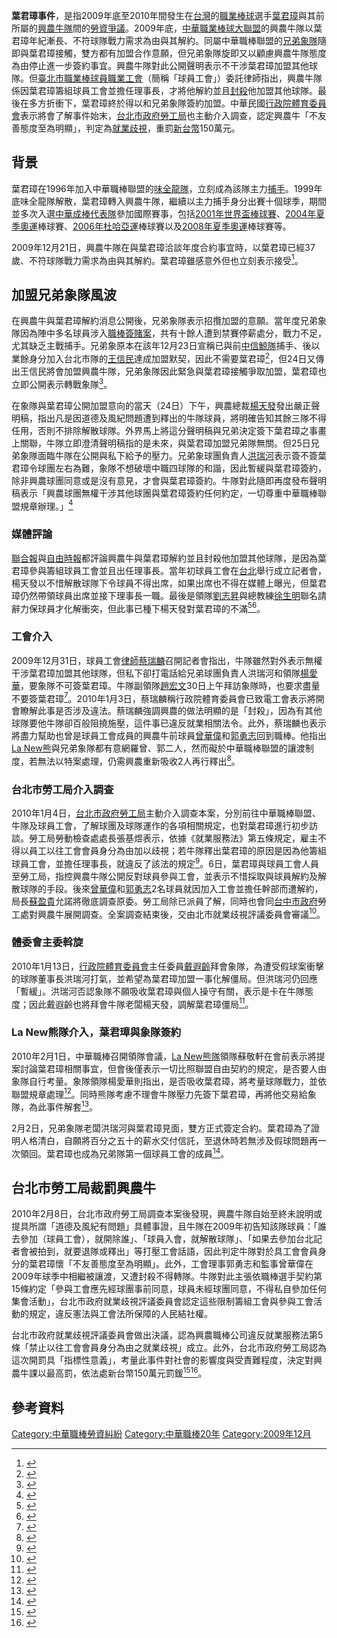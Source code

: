 '''葉君璋事件'''，是指2009年底至2010年間發生在[[台灣|台灣]]的[[職業棒球|職業棒球]]選手[[葉君璋|葉君璋]]與其前所屬的[[興農牛隊|興農牛隊]]間的[[勞資爭議|勞資爭議]]。2009年底，[[中華職業棒球大聯盟|中華職業棒球大聯盟]]的興農牛隊以葉君璋年紀漸長、不符球隊戰力需求為由與其解約。同屬中華職棒聯盟的[[兄弟象隊|兄弟象隊]]隨即與葉君璋接觸，雙方都有加盟合作意願，但兄弟象隊旋即又以顧慮興農牛隊態度為由停止進一步簽約事宜。興農牛隊對此公開聲明表示不干涉葉君璋加盟其他球隊。但[[臺北市職業棒球員職業工會|臺北市職業棒球員職業工會]]（簡稱「球員工會」）委託律師指出，興農牛隊係因葉君璋籌組球員工會並擔任理事長，才將他解約並且[[封殺|封殺]]他加盟其他球隊。最後在多方折衝下，葉君璋終於得以和兄弟象隊簽約加盟。中華民國[[行政院體育委員會|行政院體育委員會]]表示將會了解事件始末，[[台北市政府勞工局|台北市政府勞工局]]也主動介入調查，認定興農牛「不友善態度至為明顯」，判定為[[就業歧視|就業歧視]]，重罰[[新台幣|新台幣]]150萬元。

==背景==
葉君璋在1996年加入中華職棒聯盟的[[味全龍隊|味全龍隊]]，立刻成為該隊主力[[捕手|捕手]]。1999年底味全龍隊解散，葉君璋轉入興農牛隊，繼續以主力捕手身分出賽十個球季，期間並多次入選[[中華成棒代表隊|中華成棒代表隊]]參加國際賽事，包括[[2001年世界盃棒球賽|2001年世界盃棒球賽]]、[[2004年夏季奧運|2004年夏季奧運]]棒球賽、[[2006年杜哈亞運|2006年杜哈亞運]]棒球賽以及[[2008年夏季奧運|2008年夏季奧運]]棒球賽等。

2009年12月21日，興農牛隊在與葉君璋洽談年度合約事宜時，以葉君璋已經37歲、不符球隊戰力需求為由與其解約。葉君璋雖感意外但也立刻表示接受<ref>{{cite news | author=藍宗標 | title=牛甩葉君璋 太突然被罵爆 | url=http://www.udn.com/2009/12/22/NEWS/SPORTS/SPO/5322376.shtml | publisher=聯合報 | date=2009-12-22 | accessdate=2010-01-05 | deadurl=yes | archiveurl=https://web.archive.org/web/20100118093823/http://www.udn.com/2009/12/22/NEWS/SPORTS/SPO/5322376.shtml | archivedate=2010-01-18 }}</ref>。

==加盟兄弟象隊風波==
在興農牛與葉君璋解約消息公開後，兄弟象隊表示招攬加盟的意願。當年度兄弟象隊因為陣中多名球員涉入[[2009年中華職棒假球事件|職棒簽賭案]]，共有十餘人遭到禁賽停薪處分，戰力不足，尤其缺乏主戰捕手。兄弟象原本在該年12月23日宣稱已與前[[中信鯨隊|中信鯨隊]]捕手、後以業餘身分加入台北市隊的[[王信民|王信民]]達成加盟默契，因此不需要葉君璋<ref>{{cite news | author=藍宗標 | title=葉君璋bye 王信民披黃衫 | url=http://www.udn.com/2009/12/23/NEWS/SPORTS/SPO/5324273.shtml | publisher=聯合報 | date=2009-12-23 | accessdate=2010-01-05 | deadurl=yes | archiveurl=https://web.archive.org/web/20100118174500/http://www.udn.com/2009/12/23/NEWS/SPORTS/SPO/5324273.shtml | archivedate=2010-01-18 }}</ref>，但24日又傳出王信民將會加盟興農牛隊，兄弟象隊因此緊急與葉君璋接觸爭取加盟，葉君璋也立即公開表示轉戰象隊<ref>{{cite news | author=黃麗華 | title=象急補葉君璋 還要選林恩宇 | url=http://www.udn.com/2009/12/24/NEWS/SPORTS/SPO/5327271.shtml | publisher=聯合報 | date=2009-12-24 | accessdate=2010-01-05 | deadurl=yes | archiveurl=https://web.archive.org/web/20100118174914/http://www.udn.com/2009/12/24/NEWS/SPORTS/SPO/5327271.shtml | archivedate=2010-01-18 }}</ref>。

在象隊與葉君璋公開加盟意向的當天（24日）下午，興農總裁[[楊天發|楊天發]]發出嚴正聲明稿，指出凡是因道德及風紀問題遭到釋出的牛隊球員，將明確告知其餘三隊不得任用，否則不排除解散球隊。外界馬上將這分聲明稿與兄弟決定簽下葉君璋之事畫上關聯，牛隊立即澄清聲明稿指的是未來，與葉君璋加盟兄弟隊無關。但25日兄弟象隊面臨牛隊在公開與私下給予的壓力。兄弟象球團負責人[[洪瑞河|洪瑞河]]表示簽不簽葉君璋令球團左右為難，象隊不想破壞中職四球隊的和諧，因此暫緩與葉君璋簽約，除非興農球團同意或是沒有意見，才會與葉君璋簽約。牛隊對此隨即再度發布聲明稿表示「興農球團無權干涉其他球團與葉君璋簽約任何約定，一切尊重中華職棒聯盟規章辦理。」<ref>{{cite news | author=倪婉君 |title=象簽葉君璋生變 
 | url=http://www.libertytimes.com.tw/2009/new/dec/26/today-sp1.htm | publisher=自由時報 | date=2009-12-26 | accessdate=2010-01-05 }}</ref>

=== 媒體評論 ===
[[聯合報|聯合報]]與[[自由時報|自由時報]]都評論興農牛與葉君璋解約並且封殺他加盟其他球隊，是因為葉君璋參與籌組球員工會並且出任理事長。當年初球員工會在[[台北|台北]]舉行成立記者會，楊天發以不惜解散球隊下令球員不得出席，如果出席也不得在媒體上曝光，但葉君璋仍然帶領球員出席並接下理事長一職。最後是領隊[[劉志昇|劉志昇]]與總教練[[徐生明|徐生明]]聯名請辭力保球員才化解衝突，但此事已種下楊天發對葉君璋的不滿<ref>{{cite news | author=黃麗華 | title=葉求老東家 再給一次機會 | url=http://www.udn.com/2009/12/26/NEWS/SPORTS/SPO/5330944.shtml | publisher=聯合報 | date=2009-12-26 | accessdate=2010-01-05 | deadurl=yes | archiveurl=https://web.archive.org/web/20100119014029/http://www.udn.com/2009/12/26/NEWS/SPORTS/SPO/5330944.shtml | archivedate=2010-01-19 }}</ref><ref>{{cite news | author=倪婉君 |title=牛怩作態 最大輸家 
 | url=http://www.libertytimes.com.tw/2009/new/dec/28/today-sp2.htm | publisher=自由時報 | date=2009-12-28 | accessdate=2010-01-05 }}</ref>。

=== 工會介入 ===
2009年12月31日，球員工會[[律師|律師]][[蔡瑞麟|蔡瑞麟]]召開記者會指出，牛隊雖然對外表示無權干涉葉君璋加盟其他球隊，但私下卻打電話給兄弟球團負責人洪瑞河和領隊[[楊愛華|楊愛華]]，要象隊不可簽葉君璋。牛隊副領隊[[趙宏文|趙宏文]]30日上午拜訪象隊時，也要求盡量不要簽葉君璋<ref>{{cite news | author=林婉婷 | title=球員工會：牛隊聯繫象隊 別簽葉君璋 | url=http://www.cna.com.tw/SearchNews/doDetail.aspx?id=200912310310&q=%e5%88%a5%e7%b0%bd%e8%91%89%e5%90%9b%e7%92%8b%ef%bc%9f+%e7%89%9b%e8%b1%a1%e4%b8%8d%e5%9b%9e%e6%87%89 | publisher=中央社 | date=2009-12-31 | accessdate=2010-01-05 | deadurl=yes | archiveurl=https://web.archive.org/web/20160306211902/http://www.cna.com.tw/SearchNews/doDetail.aspx?id=200912310310&q=%E5%88%A5%E7%B0%BD%E8%91%89%E5%90%9B%E7%92%8B%EF%BC%9F+%E7%89%9B%E8%B1%A1%E4%B8%8D%E5%9B%9E%E6%87%89 | archivedate=2016-03-06 }}</ref>。2010年1月3日，蔡瑞麟稱行政院體育委員會已致電工會表示將開會瞭解此事是否涉及違法。蔡瑞麟強調興農的做法明顯的是「封殺」，因為有其他球隊要他牛隊卻百般阻撓施壓，這件事已違反就業相關法令。此外，蔡瑞麟也表示將盡力幫助也曾是球員工會成員的興農牛前球員[[曾華偉|曾華偉]]和[[郭勇志|郭勇志]]回到職棒。他指出[[La_New熊|La New熊]]與兄弟象隊都有意網羅曾、郭二人，然而礙於中華職棒聯盟的讓渡制度，若無法以特案處理，仍需興農重新吸收2人再行釋出<ref>{{cite news | author=劉美妤 | title=牛擋葉君璋出路？ 工會：體委會將介入 | url=http://www.cna.com.tw/SearchNews/doDetail.aspx?id=201001030162&q=%e7%89%9b%e6%93%8b%e8%91%89%e5%90%9b%e7%92%8b%e5%87%ba%e8%b7%af%ef%bc%9f+%e5%b7%a5%e6%9c%83%ef%bc%9a%e9%ab%94%e5%a7%94%e6%9c%83%e5%b0%87%e4%bb%8b%e5%85%a5 | publisher=中央社 | date=2010-01-03 | accessdate=2010-01-05 | deadurl=yes | archiveurl=https://web.archive.org/web/20160304204612/http://www.cna.com.tw/SearchNews/doDetail.aspx?id=201001030162&q=%E7%89%9B%E6%93%8B%E8%91%89%E5%90%9B%E7%92%8B%E5%87%BA%E8%B7%AF%EF%BC%9F+%E5%B7%A5%E6%9C%83%EF%BC%9A%E9%AB%94%E5%A7%94%E6%9C%83%E5%B0%87%E4%BB%8B%E5%85%A5 | archivedate=2016-03-04 }}</ref>。

=== 台北市勞工局介入調查 ===
2010年1月4日，[[台北市政府勞工局|台北市政府勞工局]]主動介入調查本案，分別前往中華職棒聯盟、牛隊及球員工會，了解球團及球隊運作的各項相關規定，也對葉君璋進行初步訪談。勞工局勞動檢查處處長張基煜表示，依據《就業服務法》第五條規定，雇主不得以員工以往工會會員身分為由加以歧視；若牛隊釋出葉君璋的原因是因為他籌組球員工會，並擔任理事長，就違反了該法的規定<ref>{{cite news | author=莊琇閔、藍宗標 | title=葉君璋組工會遭釋出？ 勞局介入調查 | url=http://www.udn.com/2010/1/5/NEWS/SPORTS/SPO/5346750.shtml | publisher=聯合報 | date=2010-01-05 | accessdate=2010-01-05 }}{{dead link|date=2018年4月 |bot=InternetArchiveBot |fix-attempted=yes }}</ref>。6日，葉君璋與球員工會人員至勞工局，指控興農牛隊公開反對球員參與工會，並表示不惜採取與球員解約及解散球隊的手段。後來[[曾華偉|曾華偉]]和[[郭勇志|郭勇志]]2名球員就因加入工會並擔任幹部而遭解約，局長[[蘇盈貴|蘇盈貴]]允諾將徹底調查原委。勞工局除已派員了解，同時也會同[[台中市政府|台中市政府]]勞工處對興農牛展開調查。全案調查結束後，交由北市就業歧視評議委員會審議<ref>{{cite news | author=莊琇閔 |title=釋出風波 葉君璋赴勞工局說明 
 | url=http://udn.com/NEWS/SPORTS/SPO/5349218.shtml | publisher=聯合報 | date=2010-01-06 | accessdate=2010-01-06 }}</ref>。

=== 體委會主委斡旋 ===
2010年1月13日，[[行政院體育委員會|行政院體育委員會]]主任委員[[戴遐齡|戴遐齡]]拜會象隊，為遭受假球案衝擊的球隊董事長洪瑞河打氣，並希望為葉君璋加盟一事化解僵局。但洪瑞河仍回應「暫緩」。洪瑞河否認象隊不願吸收葉君璋與個人操守有關，表示是卡在牛隊態度；因此戴遐齡也將拜會牛隊老闆楊天發，調解葉君璋僵局<ref>{{cite news | author=林三豐 |title=葉君璋事件 戴遐齡斡旋無效 
 | url=http://www.libertytimes.com.tw/2010/new/jan/14/today-sp2.htm | publisher=自由時報 | date=2010-01-14 | accessdate=2010-01-14 }}</ref>。

=== La New熊隊介入，葉君璋與象隊簽約 ===
2010年2月1日，中華職棒召開領隊會議，[[La_New熊隊|La New熊隊]]領隊蘇敬軒在會前表示將提案討論葉君璋相關事宜，但會後僅表示一切比照聯盟自由契約的規定，是否要人由象隊自行考量。象隊領隊楊愛華則指出，是否吸收葉君璋，將考量球隊戰力，並依聯盟規章處理<ref>{{cite news | author=藍宗標 |title=中職／葉君璋未來動向 答案依然無解 
 | url=http://udn.com/NEWS/SPORTS/BREAKINGNEWS7/5400905.shtml | publisher=聯合報 | date=2010-02-01 | accessdate=2010-02-01 }}</ref>。同時熊隊考慮不理會牛隊壓力先簽下葉君璋，再將他交易給象隊，為此事件解套<ref>{{cite news | author=鄭又嘉、吳清正 |title=不讓熊攔胡 象決定硬起來 
 | url=http://www.libertytimes.com.tw/2010/new/feb/3/today-sp1-2.htm | publisher=自由時報 | date=2010-02-03 | accessdate=2010-02-03 }}</ref>。

2月2日，兄弟象隊老闆洪瑞河與葉君璋見面，雙方正式簽定合約。葉君璋為了證明人格清白，自願將百分之五十的薪水交付信託，至退休時若無涉及假球問題再一次領回。葉君璋也成為兄弟隊第一個球員工會的成員<ref>{{cite news | author=黃麗華 |title=中職／達成共識 象隊簽下葉君璋 
 | url=http://udn.com/NEWS/SPORTS/BREAKINGNEWS7/5402428.shtml | publisher=聯合晚報 | date=2010-02-02 | accessdate=2010-02-02 }}</ref>。

==台北市勞工局裁罰興農牛==
2010年2月8日，台北市政府勞工局調查本案後發現，興農牛隊自始至終未說明或提具所謂「道德及風紀有問題」具體事證，且牛隊在2009年初告知該隊球員：「誰去參加（球員工會），就開除誰」、「球員入會，就解散球隊」、「如果去參加台北記者會被拍到，就要退隊或釋出」等打壓工會話語，因此判定牛隊對於具工會會員身分的葉君璋懷「不友善態度至為明顯」。此外，工會理事郭勇志和監事曾華偉在2009年球季中相繼被讓渡，又遭封殺不得轉隊。牛隊對此主張依職棒選手契約第15條約定「參與工會應先經球團事前同意，球員未經球團同意，不得私自參加任何集會活動」，台北市政府就業歧視評議委員會認定這些限制籌組工會與參與工會活動的規定，違反憲法與工會法所保障的人民結社權。

台北市政府就業歧視評議委員會做出決議，認為興農職棒公司違反就業服務法第5條「禁止以往工會會員身分為由之就業歧視」成立。此外，台北市政府勞工局認為這次開罰具「指標性意義」，考量此事件對社會的影響度與受責難程度，決定對興農牛課以最高罰，依法處新台幣150萬元罰鍰<ref>{{cite news | author=陳虹瑾 | title=封殺葉君璋 興農牛被重罰150萬 | url=http://www.cna.com.tw/ShowNews/WebNews_Detail.aspx?Type=FirstNews&ID=201002080032 | publisher=中央社 | date=2010-02-08 | accessdate=2010-02-08 }}{{dead link|date=2018年4月 |bot=InternetArchiveBot |fix-attempted=yes }}</ref><ref>{{cite news | author=莊琇閔、藍宗標 |title=中職／興農歧視葉君璋 罰150萬 
 | url=http://udn.com/NEWS/SPORTS/SPO5/5416219.shtml | publisher=聯合報 | date=2010-02-09 | accessdate=2010-02-09 }}</ref>。

==參考資料==
{{Reflist|2}}

[[Category:中華職棒勞資糾紛|Category:中華職棒勞資糾紛]]
[[Category:中華職棒20年|Category:中華職棒20年]]
[[Category:2009年12月|Category:2009年12月]]